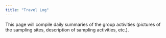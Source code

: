 ```yaml
---
title: "Travel Log"
---
```


This page will compile daily summaries of the group activities (pictures of the sampling sites, description of sampling activities, etc.).
